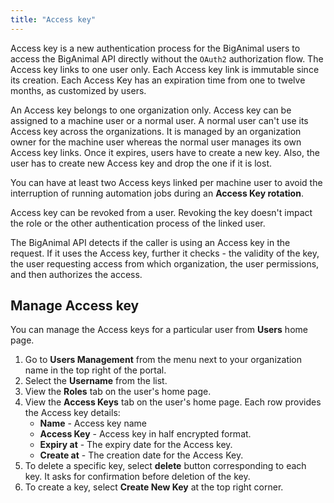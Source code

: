 ```yaml
---
title: "Access key"
---
```


Access key is a new authentication process for the BigAnimal users to access the BigAnimal API directly without the `OAuth2` authorization flow. The Access key links to one user only. Each Access key link is immutable since its creation. Each Access Key has an expiration time from one to twelve months, as customized by users.

An Access key belongs to one organization only. Access key can be assigned to a machine user or a normal user. A normal user can't use its Access key across the organizations. It is managed by an organization owner for the machine user whereas the normal user manages its own Access key links.  Once it expires, users have to create a new key. Also, the user has to create new Access key and drop the one if it is lost.

You can have at least two Access keys linked per machine user to avoid the interruption of running automation jobs during an **Access Key rotation**.

Access key can be revoked from a user. Revoking the key doesn't impact the role or the other authentication process of the linked user.

The BigAnimal API detects if the caller is using an Access key in the request. If it uses the Access key, further it checks - the validity of the key, the user requesting access from which organization, the user permissions, and then authorizes the access.


## Manage Access key

You can manage the Access keys for a particular user from **Users** home page. 

1. Go to **Users Management** from the menu next to your organization name in the top right of the portal.
1. Select the **Username** from the list.
1. View the **Roles** tab on the user's home page.
1. View the **Access Keys** tab on the user's home page. Each row provides the Access key details:
   - **Name** - Access key name
   - **Access Key** - Access key in half encrypted format.
   - **Expiry at** - The expiry date for the Access key.
   - **Create at** - The creation date for the Access Key.
1. To delete a specific key, select **delete** button corresponding to each key. It asks for confirmation before deletion of the key.
1. To create a key, select **Create New Key** at the top right corner.


